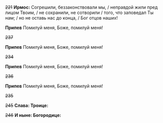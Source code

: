 ~~221~~ **Ирмос:** Согрешили, беззаконствовали мы, / неправдой жили пред лицом Твоим, / не сохранили, не сотворили / того, что заповедал Ты нам; / но не оставь нас до конца, / Бог отцов наших!

**Припев** Помилуй меня, Боже, помилуй меня!

~~237~~

**Припев** Помилуй меня, Боже, помилуй меня!

~~234~~

**Припев** Помилуй меня, Боже, помилуй меня!

~~236~~

**Припев** Помилуй меня, Боже, помилуй меня!

~~235~~

~~245~~ **Слава: Троице:**

~~246~~ **И ныне: Богородице:**
